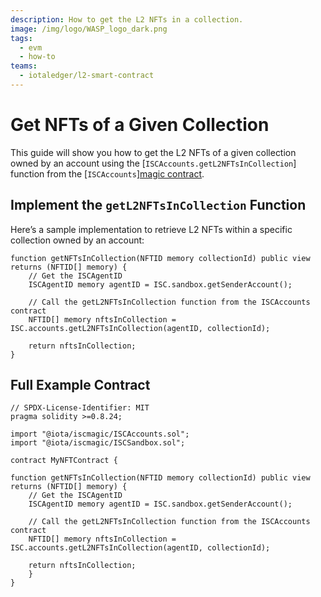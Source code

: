 ```yaml
---
description: How to get the L2 NFTs in a collection.
image: /img/logo/WASP_logo_dark.png
tags:
  - evm
  - how-to
teams:
  - iotaledger/l2-smart-contract
---
```


#  Get NFTs of a Given Collection

This guide will show you how to get the L2 NFTs of a given collection owned by an account using the [`ISCAccounts.getL2NFTsInCollection`] function from the [`ISCAccounts`][magic contract](../../../references/magic-contract/introduction.md).
<GetNftMetadata />

## Implement the `getL2NFTsInCollection` Function

Here’s a sample implementation to retrieve L2 NFTs within a specific collection owned by an account:

```solidity
function getNFTsInCollection(NFTID memory collectionId) public view returns (NFTID[] memory) {
    // Get the ISCAgentID
    ISCAgentID memory agentID = ISC.sandbox.getSenderAccount();

    // Call the getL2NFTsInCollection function from the ISCAccounts contract
    NFTID[] memory nftsInCollection = ISC.accounts.getL2NFTsInCollection(agentID, collectionId);
    
    return nftsInCollection;
}
```

## Full Example Contract

```solidity
// SPDX-License-Identifier: MIT
pragma solidity >=0.8.24;

import "@iota/iscmagic/ISCAccounts.sol";
import "@iota/iscmagic/ISCSandbox.sol";

contract MyNFTContract {

function getNFTsInCollection(NFTID memory collectionId) public view returns (NFTID[] memory) {
    // Get the ISCAgentID
    ISCAgentID memory agentID = ISC.sandbox.getSenderAccount();

    // Call the getL2NFTsInCollection function from the ISCAccounts contract
    NFTID[] memory nftsInCollection = ISC.accounts.getL2NFTsInCollection(agentID, collectionId);
    
    return nftsInCollection;
    }
}
```